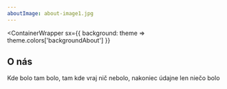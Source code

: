 ```yaml
---
aboutImage: about-image1.jpg
---
```

<ContainerWrapper
  sx={{
    background: theme => theme.colors['backgroundAbout']
  }}
>
<ScrollAnimation animateIn="fadeIn" animateOnce>
<AboutLayout aboutImageFluid={props.imagesFluid['about-image1.jpg']}>
  <h2>O nás</h2>
  <p>
    Kde bolo tam bolo, tam kde vraj nič nebolo, nakoniec údajne len niečo bolo
  </p>
</AboutLayout> 
</ScrollAnimation>

</ContainerWrapper>
